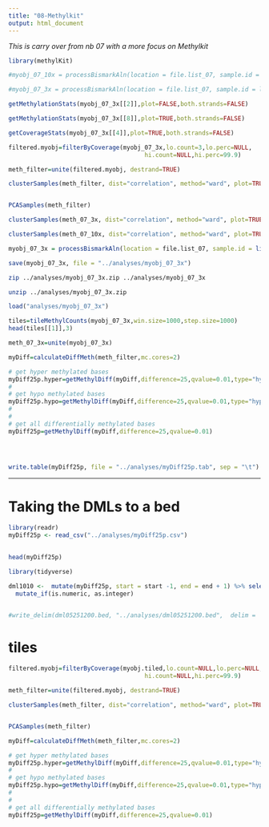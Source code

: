 ```yaml
---
title: "08-Methylkit"
output: html_document
---
```


_This is carry over from nb 07 with a more focus on Methylkit_




```r
library(methylKit)
```




```r
#myobj_07_10x = processBismarkAln(location = file.list_07, sample.id = list("1","2","3","4","5","6","7","8"), assembly = "v081", read.context="CpG", mincov=10, treatment = c(0,0,0,0,1,1,1,1))
```

```r
#myobj_07_3x = processBismarkAln(location = file.list_07, sample.id = list("1","2","3","4","5","6","7","8"), assembly = "v081", read.context="CpG", mincov=3, treatment = c(0,0,0,0,1,1,1,1))
```



```r
getMethylationStats(myobj_07_3x[[2]],plot=FALSE,both.strands=FALSE)
```

```r
getMethylationStats(myobj_07_3x[[8]],plot=TRUE,both.strands=FALSE)
```

```r
getCoverageStats(myobj_07_3x[[4]],plot=TRUE,both.strands=FALSE)
```


```r
filtered.myobj=filterByCoverage(myobj_07_3x,lo.count=3,lo.perc=NULL,
                                      hi.count=NULL,hi.perc=99.9)

meth_filter=unite(filtered.myobj, destrand=TRUE)

clusterSamples(meth_filter, dist="correlation", method="ward", plot=TRUE)


PCASamples(meth_filter)


```






```r
clusterSamples(meth_07_3x, dist="correlation", method="ward", plot=TRUE)
```






```r
clusterSamples(meth_07_10x, dist="correlation", method="ward", plot=TRUE)

```


```r
myobj_07_3x = processBismarkAln(location = file.list_07, sample.id = list("1","2","3","4","5","6","7","8"), assembly = "v081", read.context="CpG", mincov=3, treatment = c(0,0,0,0,1,1,1,1))
```



```r
save(myobj_07_3x, file = "../analyses/myobj_07_3x")

```

```bash
zip ../analyses/myobj_07_3x.zip ../analyses/myobj_07_3x
```


```bash
unzip ../analyses/myobj_07_3x.zip
```


```r
load("analyses/myobj_07_3x")
```




```r
tiles=tileMethylCounts(myobj_07_3x,win.size=1000,step.size=1000)
head(tiles[[1]],3)
```







```r
meth_07_3x=unite(myobj_07_3x)
```





```r
myDiff=calculateDiffMeth(meth_filter,mc.cores=2)

```



```r
# get hyper methylated bases
myDiff25p.hyper=getMethylDiff(myDiff,difference=25,qvalue=0.01,type="hyper")
#
# get hypo methylated bases
myDiff25p.hypo=getMethylDiff(myDiff,difference=25,qvalue=0.01,type="hypo")
#
#
# get all differentially methylated bases
myDiff25p=getMethylDiff(myDiff,difference=25,qvalue=0.01)





```




```r
write.table(myDiff25p, file = "../analyses/myDiff25p.tab", sep = "\t")
```


---
# Taking the DMLs to a bed

```r
library(readr)
myDiff25p <- read_csv("../analyses/myDiff25p.csv")
 
```


```r
head(myDiff25p)
```


```r
library(tidyverse)
```



```r
dml1010 <-  mutate(myDiff25p, start = start -1, end = end + 1) %>% select(chr, start, end, meth.diff) %>% 
  mutate_if(is.numeric, as.integer) 


#write_delim(dml05251200.bed, "../analyses/dml05251200.bed",  delim = '\t', col_names = FALSE)
```




# tiles






```r
filtered.myobj=filterByCoverage(myobj.tiled,lo.count=NULL,lo.perc=NULL,
                                      hi.count=NULL,hi.perc=99.9)

meth_filter=unite(filtered.myobj, destrand=TRUE)

clusterSamples(meth_filter, dist="correlation", method="ward", plot=TRUE)


PCASamples(meth_filter)


```


```r
myDiff=calculateDiffMeth(meth_filter,mc.cores=2)

```



```r
# get hyper methylated bases
myDiff25p.hyper=getMethylDiff(myDiff,difference=25,qvalue=0.01,type="hyper")
#
# get hypo methylated bases
myDiff25p.hypo=getMethylDiff(myDiff,difference=25,qvalue=0.01,type="hypo")
#
#
# get all differentially methylated bases
myDiff25p=getMethylDiff(myDiff,difference=25,qvalue=0.01)





```

